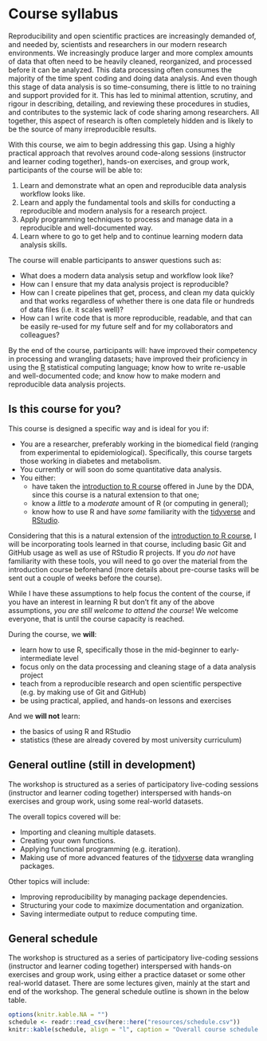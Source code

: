 # Course syllabus {#syllabus}

Reproducibility and open scientific practices are increasingly demanded of,
and needed by, scientists and researchers in our modern research environments.
We increasingly produce larger and more complex amounts of data
that often need to be heavily cleaned, reorganized, 
and processed before it can be analyzed.
This data processing often consumes the majority of the time spent coding
and doing data analysis.
And even though this stage of data analysis is so time-consuming,
there is little to no training and support provided for it.
This has led to minimal attention, scrutiny, and rigour in describing,
detailing, and reviewing these procedures in studies,
and contributes to the systemic lack of code sharing among researchers.
All together, this aspect of research is often completely hidden
and is likely to be the source of many irreproducible results.

With this course, we aim to begin addressing this gap.
Using a highly practical approach that revolves around code-along sessions
(instructor and learner coding together), hands-on exercises, and group work,
participants of the course will be able to:

1. Learn and demonstrate what an open and reproducible data analysis
workflow looks like.
1. Learn and apply the fundamental tools and skills for conducting a
reproducible and modern analysis for a research project.
1. Apply programming techniques to process and manage data in a reproducible
and well-documented way.
1. Learn where to go to get help and to continue learning modern data analysis
skills.

The course will enable participants to answer questions such as:

- What does a modern data analysis setup and workflow look like?
- How can I ensure that my data analysis project is reproducible?
- How can I create pipelines that get, process, and clean my data quickly
and that works regardless of whether there is one data file or hundreds of data files 
(i.e. it scales well)?
- How can I write code that is more reproducible, readable,
and that can be easily re-used for my future self 
and for my collaborators and colleagues?

By the end of the course, participants will: have improved their competency in
processing and wrangling datasets; have improved their proficiency in using the [R]
statistical computing language; know how to write re-usable and well-documented
code; and know how to make modern and reproducible data analysis projects. 

[R]: https://www.r-project.org/

## Is this course for you?

This course is designed a specific way and is ideal for you if:

- You are a researcher, preferably working in the biomedical field 
(ranging from experimental to epidemiological).
Specifically, this course targets those working in diabetes and metabolism.
- You currently or will soon do some quantitative data analysis.
- You either: 
    - have taken the [introduction to R course] offered in June by the DDA,
    since this course is a natural extension to that one;
    - know a *little* to a *moderate* amount of R (or computing in general); 
    - know how to use R and have *some* familiarity with the [tidyverse] and [RStudio].

[tidyverse]: https://www.tidyverse.org/
[RStudio]: https://rstudio.com/
[introduction to R course]: https://r-cubed.rostools.org/

Considering that this is a natural extension of the [introduction to R course],
I will be incorporating tools learned in that course, 
including basic Git and GitHub usage as well as use of RStudio R projects.
If you *do not* have familiarity with these tools,
you will need to go over the material from the introduction course beforehand
(more details about pre-course tasks will be sent out a couple of weeks before the course).

While I have these assumptions to help focus the content of the course, if you
have an interest in learning R but don't fit any of the above assumptions, *you
are still welcome to attend the course*! 
We welcome everyone, that is until the course capacity is reached.

During the course, we **will**:

- learn how to use R, specifically those in the mid-beginner 
to early-intermediate level
- focus only on the data processing and cleaning stage of a data
analysis project
- teach from a reproducible research and open scientific
perspective (e.g. by making use of Git and GitHub)
- be using practical, applied, and hands-on lessons and exercises

And we **will not** learn:

- the basics of using R and RStudio
- statistics (these are already covered by most university curriculum)

## General outline (still in development)

The workshop is structured as a series of participatory live-coding sessions
(instructor and learner coding together) interspersed with hands-on exercises
and group work, using some real-world datasets.

The overall topics covered will be:

- Importing and cleaning multiple datasets.
- Creating your own functions.
- Applying functional programming (e.g. iteration).
- Making use of more advanced features of the [tidyverse] data wrangling packages.

Other topics will include:

- Improving reproducibility by managing package dependencies.
- Structuring your code to maximize documentation and organization.
- Saving intermediate output to reduce computing time.

## General schedule

The workshop is structured as a series of participatory live-coding sessions
(instructor and learner coding together) interspersed with hands-on exercises
and group work, using either a practice dataset or some other real-world dataset.
There are some lectures given, mainly at the start and end of the workshop.
The general schedule outline is shown in the below table.

```r
options(knitr.kable.NA = "")
schedule <- readr::read_csv(here::here("resources/schedule.csv"))
knitr::kable(schedule, align = "l", caption = "Overall course schedule for the 2 days.")
```
